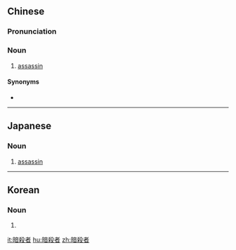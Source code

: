 {{also|暗杀者}}
==Chinese==
{{zh-forms|s=暗杀者|type=21}}

===Pronunciation===
{{zh-pron
|m=ànshāzhě
|c=am3 saat3 ze2
|cat=n
}}

===Noun===
{{zh-noun}}

# [[assassin]]

====Synonyms====
* {{zh-l|刺客}}

{{zh-cat|Crime|Death}}

----

==Japanese==
{{ja-kanjitab|あん|さつ|しゃ|yomi=o}}

===Noun===
{{ja-noun|あんさつしゃ}}

# [[assassin]]

{{catlangcode|ja|Crime|Death|sort=あんさつしゃ}}

----

==Korean==
{{ko-hanjatab}}

===Noun===
{{ko-noun|hangeul=암살자|mr=amsalja|y=āmsalqca}}

# {{hanja form of|암살자}}
[[it:暗殺者]]
[[hu:暗殺者]]
[[zh:暗殺者]]